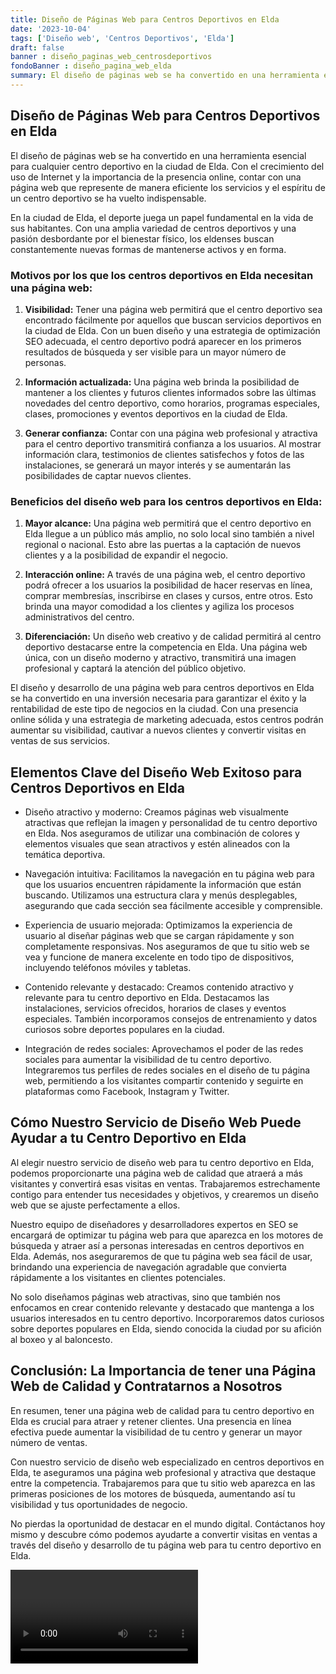 ```yaml
---
title: Diseño de Páginas Web para Centros Deportivos en Elda
date: '2023-10-04'
tags: ['Diseño web', 'Centros Deportivos', 'Elda']
draft: false
banner : diseño_paginas_web_centrosdeportivos
fondoBanner : diseño_pagina_web_elda
summary: El diseño de páginas web se ha convertido en una herramienta esencial para cualquier centro deportivo en la ciudad de Elda. Con el crecimiento del uso de Internet y la importancia de la presencia online, contar con una página web que represente de manera eficiente los servicios y el espíritu de un centro deportivo se ha vuelto indispensable.
---
```


## Diseño de Páginas Web para Centros Deportivos en Elda

El diseño de páginas web se ha convertido en una herramienta esencial para cualquier centro deportivo en la ciudad de Elda. Con el crecimiento del uso de Internet y la importancia de la presencia online, contar con una página web que represente de manera eficiente los servicios y el espíritu de un centro deportivo se ha vuelto indispensable.

En la ciudad de Elda, el deporte juega un papel fundamental en la vida de sus habitantes. Con una amplia variedad de centros deportivos y una pasión desbordante por el bienestar físico, los eldenses buscan constantemente nuevas formas de mantenerse activos y en forma.

### Motivos por los que los centros deportivos en Elda necesitan una página web:

1. **Visibilidad:** Tener una página web permitirá que el centro deportivo sea encontrado fácilmente por aquellos que buscan servicios deportivos en la ciudad de Elda. Con un buen diseño y una estrategia de optimización SEO adecuada, el centro deportivo podrá aparecer en los primeros resultados de búsqueda y ser visible para un mayor número de personas.

2. **Información actualizada:** Una página web brinda la posibilidad de mantener a los clientes y futuros clientes informados sobre las últimas novedades del centro deportivo, como horarios, programas especiales, clases, promociones y eventos deportivos en la ciudad de Elda.

3. **Generar confianza:** Contar con una página web profesional y atractiva para el centro deportivo transmitirá confianza a los usuarios. Al mostrar información clara, testimonios de clientes satisfechos y fotos de las instalaciones, se generará un mayor interés y se aumentarán las posibilidades de captar nuevos clientes.

### Beneficios del diseño web para los centros deportivos en Elda:

1. **Mayor alcance:** Una página web permitirá que el centro deportivo en Elda llegue a un público más amplio, no solo local sino también a nivel regional o nacional. Esto abre las puertas a la captación de nuevos clientes y a la posibilidad de expandir el negocio.

2. **Interacción online:** A través de una página web, el centro deportivo podrá ofrecer a los usuarios la posibilidad de hacer reservas en línea, comprar membresías, inscribirse en clases y cursos, entre otros. Esto brinda una mayor comodidad a los clientes y agiliza los procesos administrativos del centro.

3. **Diferenciación:** Un diseño web creativo y de calidad permitirá al centro deportivo destacarse entre la competencia en Elda. Una página web única, con un diseño moderno y atractivo, transmitirá una imagen profesional y captará la atención del público objetivo.

El diseño y desarrollo de una página web para centros deportivos en Elda se ha convertido en una inversión necesaria para garantizar el éxito y la rentabilidad de este tipo de negocios en la ciudad. Con una presencia online sólida y una estrategia de marketing adecuada, estos centros podrán aumentar su visibilidad, cautivar a nuevos clientes y convertir visitas en ventas de sus servicios.

<GifSeo />

<Cta />

## Elementos Clave del Diseño Web Exitoso para Centros Deportivos en Elda

- Diseño atractivo y moderno: Creamos páginas web visualmente atractivas que reflejan la imagen y personalidad de tu centro deportivo en Elda. Nos aseguramos de utilizar una combinación de colores y elementos visuales que sean atractivos y estén alineados con la temática deportiva.

- Navegación intuitiva: Facilitamos la navegación en tu página web para que los usuarios encuentren rápidamente la información que están buscando. Utilizamos una estructura clara y menús desplegables, asegurando que cada sección sea fácilmente accesible y comprensible.

- Experiencia de usuario mejorada: Optimizamos la experiencia de usuario al diseñar páginas web que se cargan rápidamente y son completamente responsivas. Nos aseguramos de que tu sitio web se vea y funcione de manera excelente en todo tipo de dispositivos, incluyendo teléfonos móviles y tabletas.

- Contenido relevante y destacado: Creamos contenido atractivo y relevante para tu centro deportivo en Elda. Destacamos las instalaciones, servicios ofrecidos, horarios de clases y eventos especiales. También incorporamos consejos de entrenamiento y datos curiosos sobre deportes populares en la ciudad.

- Integración de redes sociales: Aprovechamos el poder de las redes sociales para aumentar la visibilidad de tu centro deportivo. Integraremos tus perfiles de redes sociales en el diseño de tu página web, permitiendo a los visitantes compartir contenido y seguirte en plataformas como Facebook, Instagram y Twitter.

## Cómo Nuestro Servicio de Diseño Web Puede Ayudar a tu Centro Deportivo en Elda

Al elegir nuestro servicio de diseño web para tu centro deportivo en Elda, podemos proporcionarte una página web de calidad que atraerá a más visitantes y convertirá esas visitas en ventas. Trabajaremos estrechamente contigo para entender tus necesidades y objetivos, y crearemos un diseño web que se ajuste perfectamente a ellos.

Nuestro equipo de diseñadores y desarrolladores expertos en SEO se encargará de optimizar tu página web para que aparezca en los motores de búsqueda y atraer así a personas interesadas en centros deportivos en Elda. Además, nos aseguraremos de que tu página web sea fácil de usar, brindando una experiencia de navegación agradable que convierta rápidamente a los visitantes en clientes potenciales.

No solo diseñamos páginas web atractivas, sino que también nos enfocamos en crear contenido relevante y destacado que mantenga a los usuarios interesados en tu centro deportivo. Incorporaremos datos curiosos sobre deportes populares en Elda, siendo conocida la ciudad por su afición al boxeo y al baloncesto.

## Conclusión: La Importancia de tener una Página Web de Calidad y Contratarnos a Nosotros

En resumen, tener una página web de calidad para tu centro deportivo en Elda es crucial para atraer y retener clientes. Una presencia en línea efectiva puede aumentar la visibilidad de tu centro y generar un mayor número de ventas.

Con nuestro servicio de diseño web especializado en centros deportivos en Elda, te aseguramos una página web profesional y atractiva que destaque entre la competencia. Trabajaremos para que tu sitio web aparezca en las primeras posiciones de los motores de búsqueda, aumentando así tu visibilidad y tus oportunidades de negocio.

No pierdas la oportunidad de destacar en el mundo digital. Contáctanos hoy mismo y descubre cómo podemos ayudarte a convertir visitas en ventas a través del diseño y desarrollo de tu página web para tu centro deportivo en Elda.

<Video />

<CtaBot job='Centros Deportivos' city='Elda'/>

<Gmaps query='Elda+españa+maps' />